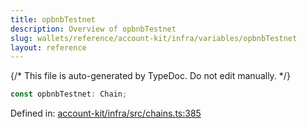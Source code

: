 ```yaml
---
title: opbnbTestnet
description: Overview of opbnbTestnet
slug: wallets/reference/account-kit/infra/variables/opbnbTestnet
layout: reference
---
```


{/* This file is auto-generated by TypeDoc. Do not edit manually. */}

```ts
const opbnbTestnet: Chain;
```

Defined in: [account-kit/infra/src/chains.ts:385](https://github.com/alchemyplatform/aa-sdk/blob/dc58c113ff1eeb06d4b3f76c505cbbaad47db8fc/account-kit/infra/src/chains.ts#L385)
